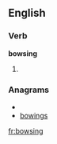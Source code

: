 
==English==

===Verb===
'''bowsing'''

# {{present participle of|[[bowse]]}}

===Anagrams===
* {{alphagram|bginosw}}
* [[bowings#English|bowings]]

[[fr:bowsing]]